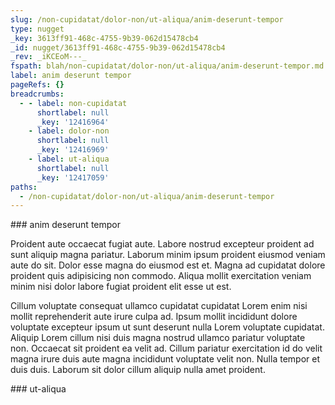 ```yaml
---
slug: /non-cupidatat/dolor-non/ut-aliqua/anim-deserunt-tempor
type: nugget
_key: 3613ff91-468c-4755-9b39-062d15478cb4
_id: nugget/3613ff91-468c-4755-9b39-062d15478cb4
_rev: _iKCEoM---_
fspath: blah/non-cupidatat/dolor-non/ut-aliqua/anim-deserunt-tempor.md
label: anim deserunt tempor
pageRefs: {}
breadcrumbs:
  - - label: non-cupidatat
      shortlabel: null
      _key: '12416964'
    - label: dolor-non
      shortlabel: null
      _key: '12416969'
    - label: ut-aliqua
      shortlabel: null
      _key: '12417059'
paths:
  - /non-cupidatat/dolor-non/ut-aliqua/anim-deserunt-tempor
---
```


<NuggetArea>
<Nugget slug="/non-cupidatat/dolor-non/ut-aliqua/anim-deserunt-tempor" type="nugget" _key="3613ff91-468c-4755-9b39-062d15478cb4" _id="nugget/3613ff91-468c-4755-9b39-062d15478cb4" _rev="_iKCEoM---_" fspath="blah/non-cupidatat/dolor-non/ut-aliqua/anim-deserunt-tempor.md" label="anim deserunt tempor" paths="/non-cupidatat/dolor-non/ut-aliqua/anim-deserunt-tempor">
<NuggetBody>
### anim deserunt tempor

Proident aute occaecat fugiat aute. Labore nostrud excepteur proident ad sunt aliquip magna pariatur. Laborum minim ipsum proident eiusmod veniam aute do sit. Dolor esse magna do eiusmod est et. Magna ad cupidatat dolore proident quis adipisicing non commodo. Aliqua mollit exercitation veniam minim nisi dolor labore fugiat proident elit esse ut est.

Cillum voluptate consequat ullamco cupidatat cupidatat Lorem enim nisi mollit reprehenderit aute irure culpa ad. Ipsum mollit incididunt dolore voluptate excepteur ipsum ut sunt deserunt nulla Lorem voluptate cupidatat. Aliquip Lorem cillum nisi duis magna nostrud ullamco pariatur voluptate non. Occaecat sit proident ea velit ad. Cillum pariatur exercitation id do velit magna irure duis aute magna incididunt voluptate velit non. Nulla tempor et duis duis. Laborum sit dolor cillum aliquip nulla amet proident.

</NuggetBody>
<Breadcrumbs>
<Crumbs>
<Crumb _key="12416964" label="non-cupidatat" /><Crumb _key="12416969" label="dolor-non" /><Crumb _key="12417059" label="ut-aliqua" />
</Crumbs>
</Breadcrumbs>
</Nugget>

<NuggetsInbound>
</NuggetsInbound>
<NuggetsOutbound>
</NuggetsOutbound>
</NuggetArea>
<PassagesInbound>
<Passage direction="inbound" type="passage" _key="12417059" _id="passage/12417059" _rev="_iKCEoM----" label="ut-aliqua" passage="ut-aliqua" fspath="blah/non-cupidatat/dolor-non/ut-aliqua" paths="/non-cupidatat/dolor-non/ut-aliqua" slug="/non-cupidatat/dolor-non/ut-aliqua">
<NuggetBody>
### ut-aliqua

</NuggetBody>
<Breadcrumbs>
<Crumbs>
<Crumb _key="12416964" label="non-cupidatat" /><Crumb _key="12416969" label="dolor-non" />
</Crumbs>
</Breadcrumbs>
</Passage>

</PassagesInbound>
<PassagesOutbound>
</PassagesOutbound>